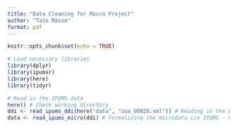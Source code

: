```yaml
---
title: "Data Cleaning for Macro Project"
author: "Tate Mason"
format: pdf
---
```


```r
knitr::opts_chunk$set(echo = TRUE)
```

```r
# Load necessary libraries
library(dplyr)
library(ipumsr)
library(here)
library(tidyr)
```

```r
# Read in the IPUMS data
here() # Check working directory
ddi <- read_ipums_ddi(here("data", "usa_00028.xml")) # Reading in the DDI
data <- read_ipums_micro(ddi) # Formalizing the microdata c/o IPUMS - UMN
```




